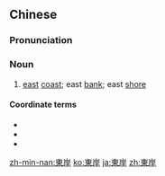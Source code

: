 {{also|东岸}}
==Chinese==
{{zh-forms|s=东岸}}

===Pronunciation===
{{zh-pron
|m=dōng'àn
|c=dung1 ngon6
|h=pfs=tûng-ngan
|mn=tang-hōaⁿ
|cat=n
}}

===Noun===
{{zh-noun}}

# [[east]] [[coast]]; east [[bank]]; east [[shore]]

====Coordinate terms====
* {{zh-l|北岸}}
* {{zh-l|南岸}}
* {{zh-l|西岸}}

[[zh-min-nan:東岸]]
[[ko:東岸]]
[[ja:東岸]]
[[zh:東岸]]